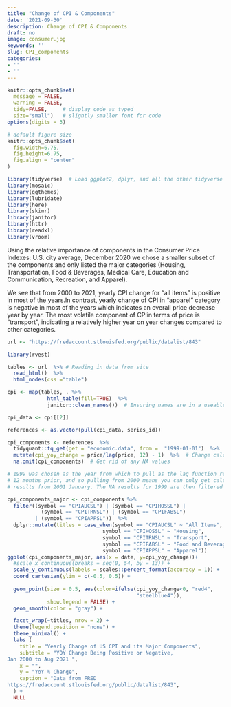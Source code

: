 ```yaml
---
title: "Change of CPI & Components"
date: '2021-09-30'
description: Change of CPI & Components
draft: no
image: consumer.jpg
keywords: ''
slug: CPI_components
categories:
- ''
- ''
---
```

  
```r
knitr::opts_chunk$set(
  message = FALSE, 
  warning = FALSE, 
  tidy=FALSE,     # display code as typed
  size="small")   # slightly smaller font for code
options(digits = 3)

# default figure size
knitr::opts_chunk$set(
  fig.width=6.75, 
  fig.height=6.75,
  fig.align = "center"
)
```


```r
library(tidyverse)  # Load ggplot2, dplyr, and all the other tidyverse packages
library(mosaic)
library(ggthemes)
library(lubridate)
library(here)
library(skimr)
library(janitor)
library(httr)
library(readxl)
library(vroom)
```

Using the relative importance of components in the Consumer Price Indexes: U.S. city average, December 2020 we chose a smaller subset of the components and only listed the major categories (Housing, Transportation, Food & Beverages, Medical Care, Education and Communication, Recreation, and Apparel).

We see that from 2000 to 2021, yearly CPI change for "all items" is positive in most of the years.In contrast, yearly change of CPI in "apparel" category is negative in most of the years which indicates an overall price decrease year by year. The most volatile component of CPIin terms of price is "transport", indicating a relatively higher year on year changes compared to other categories.  

```r
url <- "https://fredaccount.stlouisfed.org/public/datalist/843"

library(rvest)

tables <- url  %>% # Reading in data from site
  read_html()  %>% 
  html_nodes(css ="table")

cpi <- map(tables, . %>% 
             html_table(fill=TRUE)  %>% 
             janitor::clean_names())  # Ensuring names are in a useable format

cpi_data <- cpi[[2]] 

references <- as.vector(pull(cpi_data, series_id))    

cpi_components <- references  %>% 
  tidyquant::tq_get(get = "economic.data", from =  "1999-01-01")  %>%
  mutate(cpi_yoy_change = price/lag(price, 12) - 1)  %>%  # Change calculation
  na.omit(cpi_components)  # Get rid of any NA values

# 1999 was chosen as the year from which to pull as the lag function reads from
# 12 months prior, and so pulling from 2000 means you can only get calculable
# results from 2001 January. The NA results for 1999 are then filtered out

cpi_components_major <- cpi_components %>% 
  filter((symbol == "CPIAUCSL") | (symbol == "CPIHOSSL") | 
           (symbol == "CPITRNSL") | (symbol == "CPIFABSL") 
         | (symbol == "CPIAPPSL"))  %>% 
  dplyr::mutate(titles = case_when(symbol == "CPIAUCSL" ~ "All Items", 
                               symbol == "CPIHOSSL" ~ "Housing",
                               symbol == "CPITRNSL" ~ "Transport",
                               symbol == "CPIFABSL" ~ "Food and Beverages",
                               symbol == "CPIAPPSL" ~ "Apparel"))
ggplot(cpi_components_major, aes(x = date, y=cpi_yoy_change))+
  #scale_x_continuous(breaks = seq(0, 54, by = 13)) +
  scale_y_continuous(labels = scales::percent_format(accuracy = 1)) +
  coord_cartesian(ylim = c(-0.5, 0.5)) +
  
  geom_point(size = 0.5, aes(color=ifelse(cpi_yoy_change<0, "red4", 
                                          "steelblue4")),
             show.legend = FALSE) +
  geom_smooth(color = "gray") +

  facet_wrap(~titles, nrow = 2) +
  theme(legend.position = "none") +
  theme_minimal() +
  labs (
    title = "Yearly Change of US CPI and its Major Components",
    subtitle = "YOY Change Being Positive or Negative,
Jan 2000 to Aug 2021 ",
    x = "", 
    y = "YoY % Change",
    caption = "Data from FRED
https://fredaccount.stlouisfed.org/public/datalist/843",
  ) +
  NULL

```





